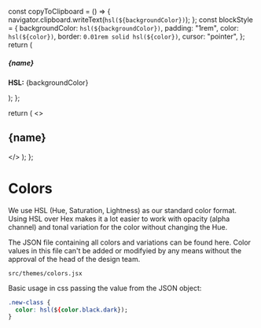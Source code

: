 
  const copyToClipboard = () => {
    navigator.clipboard.writeText(`hsl(${backgroundColor})`);
  };
  const blockStyle = {
    backgroundColor: `hsl(${backgroundColor})`,
    padding: "1rem",
    color: `hsl(${color})`,
    border: `0.01rem solid hsl(${color})`,
    cursor: "pointer",
  };
  return (
    <div className="color-item" title="Click to copy color hsl value">
      <h5>{name}</h5>
      <div
        className="color-block"
        style={blockStyle}
        onClick={copyToClipboard}
      />
      <p>
        <strong>HSL:</strong> {backgroundColor}
      </p>
    </div>
  );
};

  return (
    <>
      <h2>{name}</h2>
      <div class="flex">
        <ColorBlock
          backgroundColor={colorData.dark}
          color={colors.black.dark}
          name="Dark"
        />
        <ColorBlock
          backgroundColor={colorData.regular}
          color={colors.black.dark}
          name="Regular"
        />
        <ColorBlock
          backgroundColor={colorData.light}
          color={colors.black.dark}
          name="Light"
        />
      </div>
    </>
  );
};

<Meta title="Styleguide/Colors" />

<style>
  {`
  .color-item {
    flex-grow: 1;
  }
  .color-block {
    min-height: 10rem;
  }
  `}
  ;
</style>

# Colors

We use HSL (Hue, Saturation, Lightness) as our standard color format. Using HSL over Hex makes it a lot easier to work with opacity (alpha channel) and tonal variation for the color without changing the Hue.

The JSON file containing all colors and variations can be found here. Color values in this file can't be added or modifyied by any means without the approval of the head of the design team.

```
src/themes/colors.jsx
```

Basic usage in css passing the value from the JSON object:

```css
.new-class {
  color: hsl(${color.black.dark});
}
```

<ColorBlocks colorData={colors.lightSalmon} name="Light Salmon" />
<ColorBlocks colorData={colors.deepChampanhe} name="Deep Champanhe" />
<ColorBlocks colorData={colors.keyLime} name="Key Lime" />
<ColorBlocks colorData={colors.greenSheen} name="Green Sheen" />
<ColorBlocks colorData={colors.ebony} name="Ebony" />
<ColorBlocks colorData={colors.black} name="Black" />
<ColorBlocks colorData={colors.grey} name="Grey" />
<ColorBlocks colorData={colors.white} name="White" />
